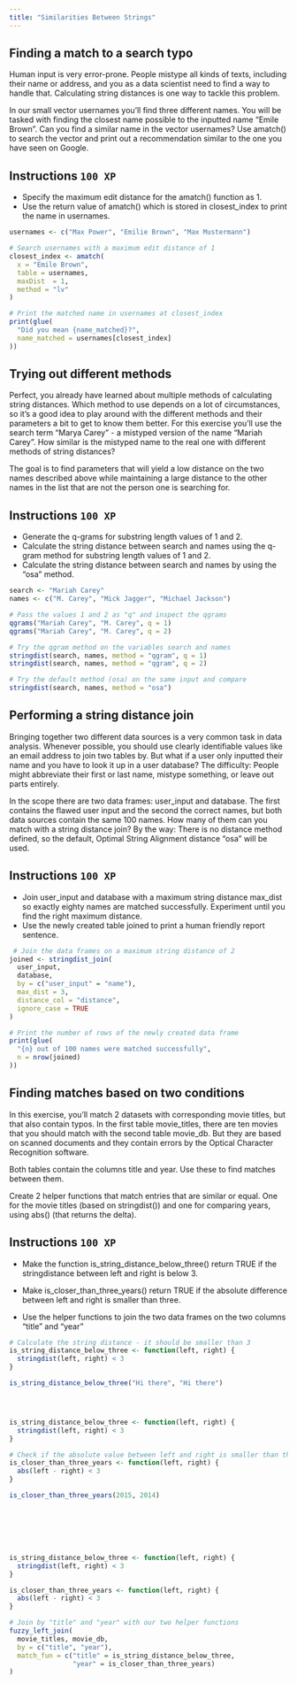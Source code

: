 ```yaml
---
title: "Similarities Between Strings"
---
```


## Finding a match to a search typo

Human input is very error-prone. People mistype all kinds of texts, including their name or address, and you as a data scientist need to find a way to handle that. Calculating string distances is one way to tackle this problem.

In our small vector usernames you'll find three different names. You will be tasked with finding the closest name possible to the inputted name "Emile Brown". Can you find a similar name in the vector usernames? Use amatch() to search the vector and print out a recommendation similar to the one you have seen on Google.

## Instructions `100 XP` {.unnumbered}

- Specify the maximum edit distance for the amatch() function as 1.
- Use the return value of amatch() which is stored in closest_index to print the name in usernames.

``` .r
usernames <- c("Max Power", "Emilie Brown", "Max Mustermann")

# Search usernames with a maximum edit distance of 1
closest_index <- amatch(
  x = "Emile Brown",
  table = usernames,
  maxDist  = 1,
  method = "lv"
)

# Print the matched name in usernames at closest_index
print(glue(
  "Did you mean {name_matched}?",
  name_matched = usernames[closest_index]
))
```

## Trying out different methods

Perfect, you already have learned about multiple methods of calculating string distances. Which method to use depends on a lot of circumstances, so it's a good idea to play around with the different methods and their parameters a bit to get to know them better. For this exercise you'll use the search term "Marya Carey" - a mistyped version of the name "Mariah Carey". How similar is the mistyped name to the real one with different methods of string distances?

The goal is to find parameters that will yield a low distance on the two names described above while maintaining a large distance to the other names in the list that are not the person one is searching for.

## Instructions `100 XP` {.unnumbered}

- Generate the q-grams for substring length values of 1 and 2.
- Calculate the string distance between search and names using the q-gram method for substring length values of 1 and 2.
- Calculate the string distance between search and names by using the "osa" method.  

``` .r
search <- "Mariah Carey"
names <- c("M. Carey", "Mick Jagger", "Michael Jackson")

# Pass the values 1 and 2 as "q" and inspect the qgrams
qgrams("Mariah Carey", "M. Carey", q = 1)
qgrams("Mariah Carey", "M. Carey", q = 2)

# Try the qgram method on the variables search and names
stringdist(search, names, method = "qgram", q = 1)
stringdist(search, names, method = "qgram", q = 2)

# Try the default method (osa) on the same input and compare
stringdist(search, names, method = "osa")
```

## Performing a string distance join

Bringing together two different data sources is a very common task in data analysis. Whenever possible, you should use clearly identifiable values like an email address to join two tables by. But what if a user only inputted their name and you have to look it up in a user database? The difficulty: People might abbreviate their first or last name, mistype something, or leave out parts entirely.

In the scope there are two data frames: user_input and database. The first contains the flawed user input and the second the correct names, but both data sources contain the same 100 names. How many of them can you match with a string distance join? By the way: There is no distance method defined, so the default, Optimal String Alignment distance "osa" will be used.

## Instructions `100 XP` {.unnumbered}

- Join user_input and database with a maximum string distance max_dist so exactly eighty names are matched successfully. Experiment until you find the right maximum distance.
- Use the newly created table joined to print a human friendly report sentence. 

``` .r
 # Join the data frames on a maximum string distance of 2
joined <- stringdist_join(
  user_input,
  database,
  by = c("user_input" = "name"),
  max_dist = 3,
  distance_col = "distance",
  ignore_case = TRUE
)

# Print the number of rows of the newly created data frame
print(glue(
  "{n} out of 100 names were matched successfully",
  n = nrow(joined)
))
```

## Finding matches based on two conditions

In this exercise, you'll match 2 datasets with corresponding movie titles, but that also contain typos. In the first table movie_titles, there are ten movies that you should match with the second table movie_db. But they are based on scanned documents and they contain errors by the Optical Character Recognition software.

Both tables contain the columns title and year. Use these to find matches between them.

Create 2 helper functions that match entries that are similar or equal. One for the movie titles (based on stringdist()) and one for comparing years, using abs() (that returns the delta).

## Instructions `100 XP` {.unnumbered}

- Make the function is_string_distance_below_three() return TRUE if the stringdistance between left and right is below 3.

- Make is_closer_than_three_years() return TRUE if the absolute difference between left and right is smaller than three.

- Use the helper functions to join the two data frames on the two columns "title" and "year" 

``` .r
# Calculate the string distance - it should be smaller than 3
is_string_distance_below_three <- function(left, right) {
  stringdist(left, right) < 3
}

is_string_distance_below_three("Hi there", "Hi there")




is_string_distance_below_three <- function(left, right) {
  stringdist(left, right) < 3
}

# Check if the absolute value between left and right is smaller than three
is_closer_than_three_years <- function(left, right) {
  abs(left - right) < 3
}

is_closer_than_three_years(2015, 2014)







is_string_distance_below_three <- function(left, right) {
  stringdist(left, right) < 3
}

is_closer_than_three_years <- function(left, right) {
  abs(left - right) < 3
}

# Join by "title" and "year" with our two helper functions
fuzzy_left_join(
  movie_titles, movie_db,
  by = c("title", "year"),
  match_fun = c("title" = is_string_distance_below_three, 
                "year" = is_closer_than_three_years)
)
```